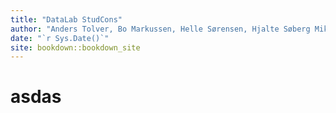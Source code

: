 ```yaml
--- 
title: "DataLab StudCons"
author: "Anders Tolver, Bo Markussen, Helle Sørensen, Hjalte Søberg Mikkelsen"
date: "`r Sys.Date()`"
site: bookdown::bookdown_site
---
```


# asdas
